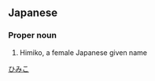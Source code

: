 ==Japanese==
{{ja-kanjitab|斐|実|子}}

===Proper noun===
{{ja-pos|proper|ひみこ}}
# Himiko, a female Japanese given name

[[Category:Japanese female given names|ひみこ]]